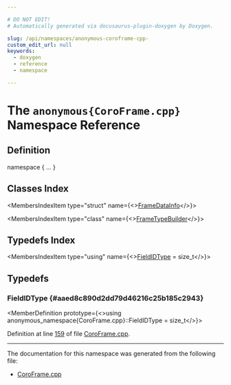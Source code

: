 ```yaml
---

# DO NOT EDIT!
# Automatically generated via docusaurus-plugin-doxygen by Doxygen.

slug: /api/namespaces/anonymous-coroframe-cpp-
custom_edit_url: null
keywords:
  - doxygen
  - reference
  - namespace

---
```





# The `anonymous{CoroFrame.cpp}` Namespace Reference

<DoxygenPage pluginConfig={pluginConfig}>



## Definition

<CodeBlock>namespace &#123; ... &#125;</CodeBlock>

## Classes Index

<MembersIndex>

<MembersIndexItem
  type="struct"
  name={<><a href="/docs/api/structs/anonymous-namespace-coroframe-cpp-/framedatainfo">FrameDataInfo</a></>}>
</MembersIndexItem>

<MembersIndexItem
  type="class"
  name={<><a href="/docs/api/classes/anonymous-namespace-coroframe-cpp-/frametypebuilder">FrameTypeBuilder</a></>}>
</MembersIndexItem>

</MembersIndex>

## Typedefs Index

<MembersIndex>

<MembersIndexItem
  type="using"
  name={<><a href="#aaed8c890d2dd79d46216c25b185c2943">FieldIDType</a> = size&#95;t</>}>
</MembersIndexItem>

</MembersIndex>


<SectionDefinition>

## Typedefs

### FieldIDType {#aaed8c890d2dd79d46216c25b185c2943}

<MemberDefinition
  prototype={<>using anonymous&#95;namespace&#123;CoroFrame.cpp&#125;::FieldIDType =  size&#95;t</>}>

Definition at line <a href="/docs/api/files/lib/lib/transforms/lib/transforms/coroutines/coroframe-cpp/#l00159">159</a> of file <a href="/docs/api/files/lib/lib/transforms/lib/transforms/coroutines/coroframe-cpp">CoroFrame.cpp</a>.
</MemberDefinition>

</SectionDefinition>

<hr/>

The documentation for this namespace was generated from the following file:

<ul>
<li><a href="/docs/api/files/lib/lib/transforms/lib/transforms/coroutines/coroframe-cpp">CoroFrame.cpp</a></li>
</ul>

</DoxygenPage>
